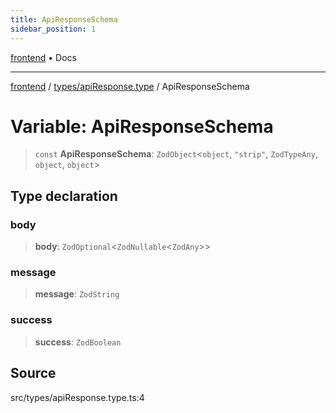 ```yaml
---
title: ApiResponseSchema
sidebar_position: 1
---
```


[frontend](../../..) • Docs

***

[frontend](../../..) / [types/apiResponse.type](..) / ApiResponseSchema

# Variable: ApiResponseSchema

> `const` **ApiResponseSchema**: `ZodObject`\<`object`, `"strip"`, `ZodTypeAny`, `object`, `object`\>

## Type declaration

### body

> **body**: `ZodOptional`\<`ZodNullable`\<`ZodAny`\>\>

### message

> **message**: `ZodString`

### success

> **success**: `ZodBoolean`

## Source

src/types/apiResponse.type.ts:4

